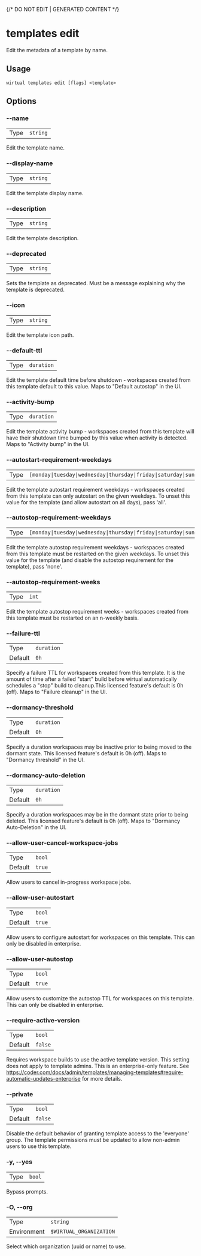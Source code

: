 {/* DO NOT EDIT | GENERATED CONTENT */}

# templates edit

Edit the metadata of a template by name.

## Usage

```console
wirtual templates edit [flags] <template>
```

## Options

### --name

|      |                     |
| ---- | ------------------- |
| Type | <code>string</code> |

Edit the template name.

### --display-name

|      |                     |
| ---- | ------------------- |
| Type | <code>string</code> |

Edit the template display name.

### --description

|      |                     |
| ---- | ------------------- |
| Type | <code>string</code> |

Edit the template description.

### --deprecated

|      |                     |
| ---- | ------------------- |
| Type | <code>string</code> |

Sets the template as deprecated. Must be a message explaining why the template is deprecated.

### --icon

|      |                     |
| ---- | ------------------- |
| Type | <code>string</code> |

Edit the template icon path.

### --default-ttl

|      |                       |
| ---- | --------------------- |
| Type | <code>duration</code> |

Edit the template default time before shutdown - workspaces created from this template default to this value. Maps to "Default autostop" in the UI.

### --activity-bump

|      |                       |
| ---- | --------------------- |
| Type | <code>duration</code> |

Edit the template activity bump - workspaces created from this template will have their shutdown time bumped by this value when activity is detected. Maps to "Activity bump" in the UI.

### --autostart-requirement-weekdays

|      |                                                                                    |
| ---- | ---------------------------------------------------------------------------------- |
| Type | <code>[monday\|tuesday\|wednesday\|thursday\|friday\|saturday\|sunday\|all]</code> |

Edit the template autostart requirement weekdays - workspaces created from this template can only autostart on the given weekdays. To unset this value for the template (and allow autostart on all days), pass 'all'.

### --autostop-requirement-weekdays

|      |                                                                                     |
| ---- | ----------------------------------------------------------------------------------- |
| Type | <code>[monday\|tuesday\|wednesday\|thursday\|friday\|saturday\|sunday\|none]</code> |

Edit the template autostop requirement weekdays - workspaces created from this template must be restarted on the given weekdays. To unset this value for the template (and disable the autostop requirement for the template), pass 'none'.

### --autostop-requirement-weeks

|      |                  |
| ---- | ---------------- |
| Type | <code>int</code> |

Edit the template autostop requirement weeks - workspaces created from this template must be restarted on an n-weekly basis.

### --failure-ttl

|         |                       |
| ------- | --------------------- |
| Type    | <code>duration</code> |
| Default | <code>0h</code>       |

Specify a failure TTL for workspaces created from this template. It is the amount of time after a failed "start" build before wirtual automatically schedules a "stop" build to cleanup.This licensed feature's default is 0h (off). Maps to "Failure cleanup" in the UI.

### --dormancy-threshold

|         |                       |
| ------- | --------------------- |
| Type    | <code>duration</code> |
| Default | <code>0h</code>       |

Specify a duration workspaces may be inactive prior to being moved to the dormant state. This licensed feature's default is 0h (off). Maps to "Dormancy threshold" in the UI.

### --dormancy-auto-deletion

|         |                       |
| ------- | --------------------- |
| Type    | <code>duration</code> |
| Default | <code>0h</code>       |

Specify a duration workspaces may be in the dormant state prior to being deleted. This licensed feature's default is 0h (off). Maps to "Dormancy Auto-Deletion" in the UI.

### --allow-user-cancel-workspace-jobs

|         |                   |
| ------- | ----------------- |
| Type    | <code>bool</code> |
| Default | <code>true</code> |

Allow users to cancel in-progress workspace jobs.

### --allow-user-autostart

|         |                   |
| ------- | ----------------- |
| Type    | <code>bool</code> |
| Default | <code>true</code> |

Allow users to configure autostart for workspaces on this template. This can only be disabled in enterprise.

### --allow-user-autostop

|         |                   |
| ------- | ----------------- |
| Type    | <code>bool</code> |
| Default | <code>true</code> |

Allow users to customize the autostop TTL for workspaces on this template. This can only be disabled in enterprise.

### --require-active-version

|         |                    |
| ------- | ------------------ |
| Type    | <code>bool</code>  |
| Default | <code>false</code> |

Requires workspace builds to use the active template version. This setting does not apply to template admins. This is an enterprise-only feature. See https://coder.com/docs/admin/templates/managing-templates#require-automatic-updates-enterprise for more details.

### --private

|         |                    |
| ------- | ------------------ |
| Type    | <code>bool</code>  |
| Default | <code>false</code> |

Disable the default behavior of granting template access to the 'everyone' group. The template permissions must be updated to allow non-admin users to use this template.

### -y, --yes

|      |                   |
| ---- | ----------------- |
| Type | <code>bool</code> |

Bypass prompts.

### -O, --org

|             |                                  |
| ----------- | -------------------------------- |
| Type        | <code>string</code>              |
| Environment | <code>$WIRTUAL_ORGANIZATION</code> |

Select which organization (uuid or name) to use.
